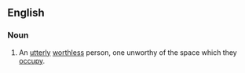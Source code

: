 ==English==

===Noun===
{{en-noun|head=[[waste]] of [[space]]|wastes of space|pl2=wastes of spaces}}

# An [[utterly]] [[worthless]] person, one unworthy of the space which they [[occupy]].
